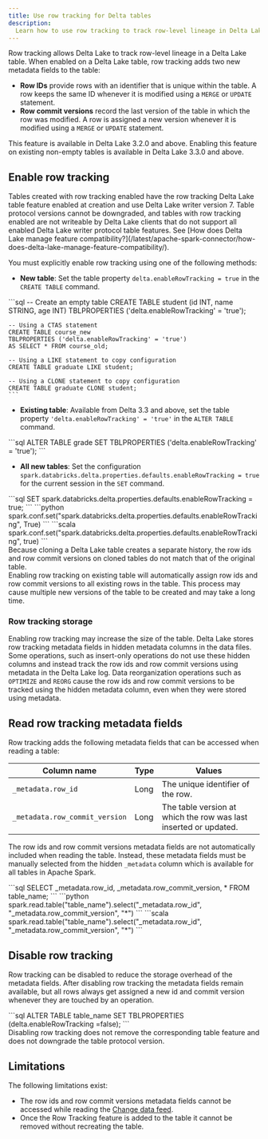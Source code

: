 ```yaml
---
title: Use row tracking for Delta tables
description:
  Learn how to use row tracking to track row-level lineage in Delta Lake tables
---
```



Row tracking allows Delta Lake to track row-level lineage in a Delta Lake table.
When enabled on a Delta Lake table, row tracking adds two new metadata fields to
the table:

- **Row IDs** provide rows with an identifier that is unique within the table. A
  row keeps the same ID whenever it is modified using a `MERGE` or `UPDATE`
  statement.
- **Row commit versions** record the last version of the table in which the row
  was modified. A row is assigned a new version whenever it is modified using a
  `MERGE` or `UPDATE` statement.

<Aside type="note">
  This feature is available in Delta Lake 3.2.0 and above. Enabling this feature
  on existing non-empty tables is available in Delta Lake 3.3.0 and above.
</Aside>

## Enable row tracking

<Aside type="caution">
  Tables created with row tracking enabled have the row tracking Delta Lake
  table feature enabled at creation and use Delta Lake writer version 7. Table
  protocol versions cannot be downgraded, and tables with row tracking enabled
  are not writeable by Delta Lake clients that do not support all enabled Delta
  Lake writer protocol table features. See [How does Delta Lake manage feature
  compatibility?](/latest/apache-spark-connector/how-does-delta-lake-manage-feature-compatibility/).
</Aside>

You must explicitly enable row tracking using one of the following methods:

- **New table**: Set the table property `delta.enableRowTracking = true` in the
  `CREATE TABLE` command.

<Tabs>
  <TabItem label="SQL">
    ```sql
    -- Create an empty table
    CREATE TABLE student (id INT, name STRING, age INT) 
    TBLPROPERTIES ('delta.enableRowTracking' = 'true');

    -- Using a CTAS statement
    CREATE TABLE course_new
    TBLPROPERTIES ('delta.enableRowTracking' = 'true')
    AS SELECT * FROM course_old;

    -- Using a LIKE statement to copy configuration
    CREATE TABLE graduate LIKE student;

    -- Using a CLONE statement to copy configuration
    CREATE TABLE graduate CLONE student;
    ```

  </TabItem>
</Tabs>

- **Existing table**: Available from Delta 3.3 and above, set the table property
  `'delta.enableRowTracking' = 'true'` in the `ALTER TABLE` command.

<Tabs>
  <TabItem label="SQL">
    ```sql ALTER TABLE grade SET TBLPROPERTIES ('delta.enableRowTracking' =
    'true'); ```
  </TabItem>
</Tabs>

- **All new tables**: Set the configuration
  `spark.databricks.delta.properties.defaults.enableRowTracking = true` for the
  current session in the `SET` command.

<Tabs>
  <TabItem label="SQL">
    ```sql SET spark.databricks.delta.properties.defaults.enableRowTracking =
    true; ```
  </TabItem>
  <TabItem label="Python">
    ```python
    spark.conf.set("spark.databricks.delta.properties.defaults.enableRowTracking",
    True) ```
  </TabItem>
  <TabItem label="Scala">
    ```scala
    spark.conf.set("spark.databricks.delta.properties.defaults.enableRowTracking",
    true) ```
  </TabItem>
</Tabs>

<Aside type="caution">
  Because cloning a Delta Lake table creates a separate history, the row ids and
  row commit versions on cloned tables do not match that of the original table.
</Aside>

<Aside type="caution">
  Enabling row tracking on existing table will automatically assign row ids and
  row commit versions to all existing rows in the table. This process may cause
  multiple new versions of the table to be created and may take a long time.
</Aside>

### Row tracking storage

Enabling row tracking may increase the size of the table. Delta Lake stores row
tracking metadata fields in hidden metadata columns in the data files. Some
operations, such as insert-only operations do not use these hidden columns and
instead track the row ids and row commit versions using metadata in the Delta
Lake log. Data reorganization operations such as `OPTIMIZE` and `REORG` cause
the row ids and row commit versions to be tracked using the hidden metadata
column, even when they were stored using metadata.

## Read row tracking metadata fields

Row tracking adds the following metadata fields that can be accessed when
reading a table:

| Column name                    | Type | Values                                                           |
| ------------------------------ | ---- | ---------------------------------------------------------------- |
| `_metadata.row_id`             | Long | The unique identifier of the row.                                |
| `_metadata.row_commit_version` | Long | The table version at which the row was last inserted or updated. |

The row ids and row commit versions metadata fields are not automatically
included when reading the table. Instead, these metadata fields must be manually
selected from the hidden `_metadata` column which is available for all tables in
Apache Spark.

<Tabs>
  <TabItem label="SQL">
    ```sql SELECT _metadata.row_id, _metadata.row_commit_version, * FROM
    table_name; ```
  </TabItem>
  <TabItem label="Python">
    ```python spark.read.table("table_name").select("_metadata.row_id",
    "_metadata.row_commit_version", "*") ```
  </TabItem>
  <TabItem label="Scala">
    ```scala spark.read.table("table_name").select("_metadata.row_id",
    "_metadata.row_commit_version", "*") ```
  </TabItem>
</Tabs>

## Disable row tracking

Row tracking can be disabled to reduce the storage overhead of the metadata
fields. After disabling row tracking the metadata fields remain available, but
all rows always get assigned a new id and commit version whenever they are
touched by an operation.

<Tabs>
  <TabItem label="SQL">
    ```sql ALTER TABLE table_name SET TBLPROPERTIES (delta.enableRowTracking
    =false); ```
  </TabItem>
</Tabs>

<Aside type="caution">
  Disabling row tracking does not remove the corresponding table feature and
  does not downgrade the table protocol version.
</Aside>

## Limitations

The following limitations exist:

- The row ids and row commit versions metadata fields cannot be accessed while
  reading the
  [Change data feed](/latest/apache-spark-connector/change-data-feed/).
- Once the Row Tracking feature is added to the table it cannot be removed
  without recreating the table.
